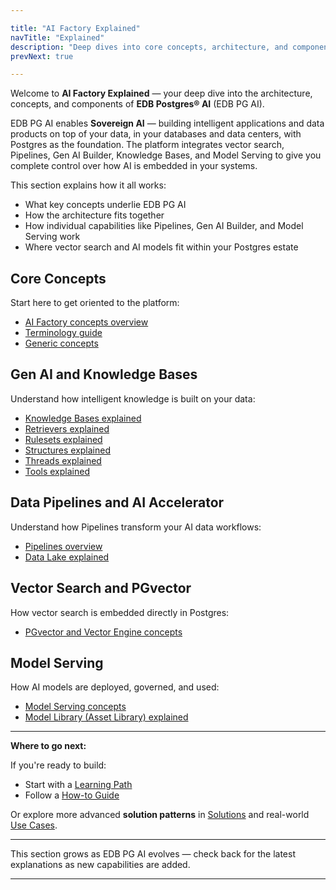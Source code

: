 ```yaml
---

title: "AI Factory Explained"
navTitle: "Explained"
description: "Deep dives into core concepts, architecture, and components of EDB PG AI to help you understand how to build intelligent applications on Postgres."
prevNext: true

---
```


Welcome to **AI Factory Explained** — your deep dive into the architecture, concepts, and components of **EDB Postgres® AI** (EDB PG AI).

EDB PG AI enables **Sovereign AI** — building intelligent applications and data products on top of your data, in your databases and data centers, with Postgres as the foundation. The platform integrates vector search, Pipelines, Gen AI Builder, Knowledge Bases, and Model Serving to give you complete control over how AI is embedded in your systems.

This section explains how it all works:

-   What key concepts underlie EDB PG AI
-   How the architecture fits together
-   How individual capabilities like Pipelines, Gen AI Builder, and Model Serving work
-   Where vector search and AI models fit within your Postgres estate

## Core Concepts

Start here to get oriented to the platform:

-   [AI Factory concepts overview](ai-factory-concepts/)
-   [Terminology guide](terminology/)
-   [Generic concepts](generic-concepts/)

## Gen AI and Knowledge Bases

Understand how intelligent knowledge is built on your data:

-   [Knowledge Bases explained](knowledge-bases-explained/)
-   [Retrievers explained](retrievers-explained/)
-   [Rulesets explained](rulesets-explained/)
-   [Structures explained](structures-explained/)
-   [Threads explained](threads-explained/)
-   [Tools explained](tools-explained/)

## Data Pipelines and AI Accelerator

Understand how Pipelines transform your AI data workflows:

-   [Pipelines overview](/edb-postgres-ai/1.2/ai-factory/pipeline/)
-   [Data Lake explained](data-lake-explained/)

## Vector Search and PGvector

How vector search is embedded directly in Postgres:

-   [PGvector and Vector Engine concepts](model-serving-concepts/)

## Model Serving

How AI models are deployed, governed, and used:

-   [Model Serving concepts](model-serving-concepts/)
-   [Model Library (Asset Library) explained](model-library-explained/)

* * *

**Where to go next:**

If you're ready to build:

-   Start with a [Learning Path](/edb-postgres-ai/1.2/ai-factory/learn/paths/)
-   Follow a [How-to Guide](/edb-postgres-ai/1.2/ai-factory/learn/how-to/gen-ai/)

Or explore more advanced **solution patterns** in [Solutions](/edb-postgres-ai/1.2/ai-factory/learn/solutions/) and real-world [Use Cases](/edb-postgres-ai/1.2/ai-factory/learn/use-cases/).

* * *

This section grows as EDB PG AI evolves — check back for the latest explanations as new capabilities are added.

* * *
